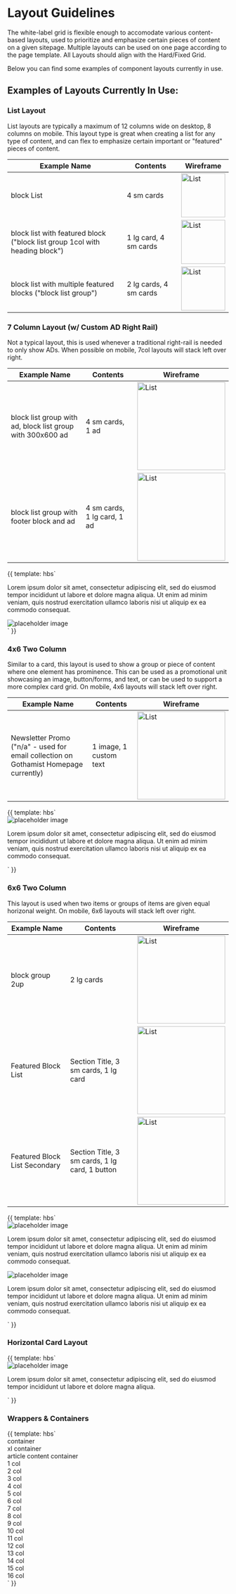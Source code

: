 
<Meta title="Foundations/Layout" />


# Layout Guidelines

The white-label grid is flexible enough to accomodate various content-based layouts, used to prioritize and emphasize certain pieces of content on a given sitepage. Multiple layouts can be used on one page according to the page template. All Layouts should align with the Hard/Fixed Grid. 

Below you can find some examples of component layouts currently in use. 

  
## Examples of Layouts Currently In Use:


### **List Layout**
List layouts are typically a maximum of 12 columns wide on desktop, 8 columns on mobile. This layout type is great when creating a list for any type of content, and can flex to emphasize certain important or "featured" pieces of content.

| Example Name  | Contents | Wireframe |
|--|--|--|
| block List | 4 sm cards | <img alt="List" src="./images/Foundations-Layout-1Col-1.jpg" width="100" /> |
| block list with featured block ("block list group 1col with heading block") | 1 lg card, 4 sm cards | <img alt="List" src="./images/Foundations-Layout-1Col-2.jpg" width="100" /> |
| block list with multiple featured blocks ("block list group")| 2 lg cards, 4 sm cards | <img alt="List" src="./images/Foundations-Layout-1Col-3.jpg" width="100" /> |


### **7 Column Layout (w/ Custom AD Right Rail)**
Not a typical layout, this is used whenever a traditional right-rail is needed to only show ADs. When possible on mobile, 7col layouts will stack left over right.

| Example Name  | Contents | Wireframe |
|--|--|--|
| block list group with ad, block list group with 300x600 ad | 4 sm cards, 1 ad | <img alt="List" src="./images/Foundations-Layout-2Col6040-1.jpg" width="200" /> |
| block list group with footer block and ad | 4 sm cards, 1 lg card, 1 ad | <img alt="List" src="./images/Foundations-Layout-2Col6040-2.jpg" width="200" /> |

<Preview withToolbar={true}>
  <Story name="RightRail" height="375px">{{
    template: hbs`
    <div class="u-padding">
      <div class="l-grid l-grid--right-rail l-grid--top">
        <div class="l-grid--order-1-large u-background-color--cool-white u-padding--half">
          <p>Lorem ipsum dolor sit amet, consectetur adipiscing elit, sed do eiusmod tempor incididunt ut labore et dolore magna aliqua. Ut enim ad minim veniam, quis nostrud exercitation ullamco laboris nisi ut aliquip ex ea commodo consequat.</p>
        </div>
        <div class="l-grid--order-2-large">
          <img src="https://via.placeholder.com/300x300?text=300x300" alt="placeholder image"/>
        </div>
      </div>
    </div>
    `
  }}</Story>
</Preview>

### **4x6 Two Column**
Similar to a card, this layout is used to show a group or piece of content where one element has prominence. This can be used as a promotional unit showcasing an image, button/forms, and text, or can be used to support a more complex card grid. On mobile, 4x6 layouts will stack left over right.

| Example Name  | Contents | Wireframe |
|--|--|--|
| Newsletter Promo ("n/a" - used for email collection on Gothamist Homepage currently) | 1 image, 1 custom text | <img alt="List" src="./images/Foundations-Layout-2Col4060-1.jpg" width="200" /> |

<Preview withToolbar={true}>
  <Story name="4x6" height="370px">{{
    template: hbs`
    <div class="u-padding">
      <div class="l-grid l-grid--2x3 l-grid--middle">
        <div><img src="https://via.placeholder.com/768x768?text=1:1" alt="placeholder image"/></div>
        <div class="u-background-color--cool-white u-padding--half"><p>Lorem ipsum dolor sit amet, consectetur adipiscing elit, sed do eiusmod tempor incididunt ut labore et dolore magna aliqua. Ut enim ad minim veniam, quis nostrud exercitation ullamco laboris nisi ut aliquip ex ea commodo consequat.</p></div>
      </div>
    </div>
    `
  }}</Story>
</Preview>

### **6x6 Two Column**
This layout is used when two items or groups of items are given equal horizonal weight. On mobile, 6x6 layouts will stack left over right.

| Example Name | Contents | Wireframe |
|--|--|--|
| block group 2up | 2 lg cards | <img alt="List" src="./images/Foundations-Layout-2Col5050-1.jpg" width="200" /> |
| Featured Block List | Section Title, 3 sm cards, 1 lg card  | <img alt="List" src="./images/Foundations-Layout-2Col5050-2.jpg" width="200" /> |
| Featured Block List Secondary | Section Title, 3 sm cards, 1 lg card, 1 button | <img alt="List" src="./images/Foundations-Layout-2Col5050-3.jpg" width="200" /> |

<Preview withToolbar={true}>
  <Story name="6x6" height="510px">{{
    template: hbs`
   <div class="u-padding">
     <div class="l-grid l-grid--2up l-grid--middle">
       <div class="u-space--bottom u-padding--bottom u-background-color--cool-white">
         <img class="u-space--bottom" src="https://via.placeholder.com/800x400?text=2:1" alt="placeholder image"/>
         <p class="u-padding--half">Lorem ipsum dolor sit amet, consectetur adipiscing elit, sed do eiusmod tempor incididunt ut labore et dolore magna aliqua. Ut enim ad minim veniam, quis nostrud exercitation ullamco laboris nisi ut aliquip ex ea commodo consequat.</p>
       </div>
       <div class="u-space--bottom u-padding--bottom u-background-color--cool-white">
         <img class="u-space--bottom" src="https://via.placeholder.com/800x400?text=2:1" alt="placeholder image"/>
         <p class="u-padding--half">Lorem ipsum dolor sit amet, consectetur adipiscing elit, sed do eiusmod tempor incididunt ut labore et dolore magna aliqua. Ut enim ad minim veniam, quis nostrud exercitation ullamco laboris nisi ut aliquip ex ea commodo consequat.</p>
       </div>
     </div>
   </div>
    `
  }}</Story>
</Preview>

### **Horizontal Card Layout**

<Preview withToolbar={true}>
  <Story name="HorizontalCard" height="170px">{{
    template: hbs`
      <div class="u-padding">
        <div class="l-grid l-grid--1x4 l-grid--middle">
          <div><img src="https://via.placeholder.com/500x250?text=2:1" alt="placeholder image"/></div>
          <div class="u-background-color--cool-white u-padding--half">
            <p>Lorem ipsum dolor sit amet, consectetur adipiscing elit, sed do eiusmod tempor incididunt ut labore et dolore magna aliqua.</p>
          </div>
        </div>
      </div>
    `
  }}</Story>
</Preview>

### **Wrappers & Containers**

<Preview withToolbar={true}>
  <Story name="Wrappers" height="1100px">{{
    template: hbs`
      <div class="u-padding">
        <div class="l-container u-background-color--cool-white u-padding--half u-space--bottom u-align-center">container</div>
        <div class="l-container l-container--xl u-background-color--cool-white u-padding--half u-space--bottom u-align-center">xl container</div>
        <div class="l-container l-container--content u-background-color--cool-white u-padding--half u-space--bottom u-align-center">article content container</div>
        <div class="l-container l-container--1col u-background-color--cool-white u-padding--half u-space--bottom u-align-center">1 col</div>
        <div class="l-container l-container--2col u-background-color--cool-white u-padding--half u-space--bottom u-align-center">2 col</div>
        <div class="l-container l-container--3col u-background-color--cool-white u-padding--half u-space--bottom u-align-center">3 col</div>
        <div class="l-container l-container--4col u-background-color--cool-white u-padding--half u-space--bottom u-align-center">4 col</div>
        <div class="l-container l-container--5col u-background-color--cool-white u-padding--half u-space--bottom u-align-center">5 col</div>
        <div class="l-container l-container--6col u-background-color--cool-white u-padding--half u-space--bottom u-align-center">6 col</div>
        <div class="l-container l-container--7col u-background-color--cool-white u-padding--half u-space--bottom u-align-center">7 col</div>
        <div class="l-container l-container--8col u-background-color--cool-white u-padding--half u-space--bottom u-align-center">8 col</div>
        <div class="l-container l-container--9col u-background-color--cool-white u-padding--half u-space--bottom u-align-center">9 col</div>
        <div class="l-container l-container--10col u-background-color--cool-white u-padding--half u-space--bottom u-align-center">10 col</div>
        <div class="l-container l-container--11col u-background-color--cool-white u-padding--half u-space--bottom u-align-center">11 col</div>
        <div class="l-container l-container--12col u-background-color--cool-white u-padding--half u-space--bottom u-align-center">12 col</div>
        <div class="l-container l-container--13col u-background-color--cool-white u-padding--half u-space--bottom u-align-center">13 col</div>
        <div class="l-container l-container--14col u-background-color--cool-white u-padding--half u-space--bottom u-align-center">14 col</div>
        <div class="l-container l-container--15col u-background-color--cool-white u-padding--half u-space--bottom u-align-center">15 col</div>
        <div class="l-container l-container--16col u-background-color--cool-white u-padding--half u-space--bottom u-align-center">16 col</div>
      </div>
    `
  }}</Story>
</Preview>
